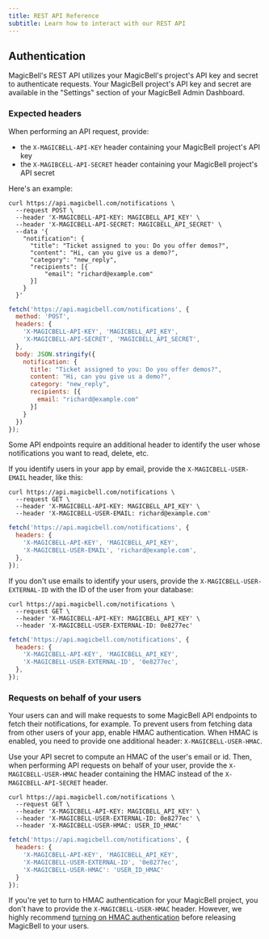 ```yaml
---
title: REST API Reference
subtitle: Learn how to interact with our REST API
---
```


## Authentication

MagicBell's REST API utilizes your MagicBell's project's API key and secret to
authenticate requests. Your MagicBell project's API key and secret are available
in the "Settings" section of your MagicBell Admin Dashboard.

### Expected headers

When performing an API request, provide:

- the `X-MAGICBELL-API-KEY` header containing your MagicBell project's API key
- the `X-MAGIBCELL-API-SECRET` header containing your MagicBell project's API secret

Here's an example:

<Tabs>

```curl title=cURL hideHeader noTopBorderRadius
curl https://api.magicbell.com/notifications \
  --request POST \
  --header 'X-MAGICBELL-API-KEY: MAGICBELL_API_KEY' \
  --header 'X-MAGICBELL-API-SECRET: MAGICBELL_API_SECRET' \
  --data '{
    "notification": {
      "title": "Ticket assigned to you: Do you offer demos?",
      "content": "Hi, can you give us a demo?",
      "category": "new_reply",
      "recipients": [{
          "email": "richard@example.com"
      }]
    }
  }'
```

```javascript title=JAVASCRIPT hideHeader noTopBorderRadius
fetch('https://api.magicbell.com/notifications', {
  method: 'POST',
  headers: {
    'X-MAGICBELL-API-KEY', 'MAGICBELL_API_KEY',
    'X-MAGICBELL-API-SECRET', 'MAGICBELL_API_SECRET',
  },
  body: JSON.stringify({
    notification: {
      title: "Ticket assigned to you: Do you offer demos?",
      content: "Hi, can you give us a demo?",
      category: "new_reply",
      recipients: [{
        email: "richard@example.com"
      }]
    }
  })
});
```

</Tabs>

Some API endpoints require an additional header to identify the user whose
notifications you want to read, delete, etc.

If you identify users in your app by email, provide the `X-MAGICBELL-USER-EMAIL`
header, like this:

<Tabs>

```curl title=cURL hideHeader noTopBorderRadius
curl https://api.magicbell.com/notifications \
  --request GET \
  --header 'X-MAGICBELL-API-KEY: MAGICBELL_API_KEY' \
  --header 'X-MAGICBELL-USER-EMAIL: richard@example.com'
```

```javascript title=JAVASCRIPT hideHeader noTopBorderRadius
fetch('https://api.magicbell.com/notifications', {
  headers: {
    'X-MAGICBELL-API-KEY', 'MAGICBELL_API_KEY',
    'X-MAGICBELL-USER-EMAIL', 'richard@example.com',
  },
});
```

</Tabs>

If you don't use emails to identify your users, provide the
`X-MAGICBELL-USER-EXTERNAL-ID` with the ID of the user from your database:

<Tabs>

```curl title=cURL hideHeader noTopBorderRadius
curl https://api.magicbell.com/notifications \
  --request GET \
  --header 'X-MAGICBELL-API-KEY: MAGICBELL_API_KEY' \
  --header 'X-MAGICBELL-USER-EXTERNAL-ID: 0e8277ec'
```

```javascript title=JAVASCRIPT hideHeader noTopBorderRadius
fetch('https://api.magicbell.com/notifications', {
  headers: {
    'X-MAGICBELL-API-KEY', 'MAGICBELL_API_KEY',
    'X-MAGICBELL-USER-EXTERNAL-ID', '0e8277ec',
  },
});
```

</Tabs>

### Requests on behalf of your users

Your users can and will make requests to some MagicBell API endpoints to fetch
their notifications, for example. To prevent users from fetching data from other
users of your app, enable HMAC authentication. When HMAC is enabled, you need to
provide one additional header: `X-MAGICBELL-USER-HMAC`.

Use your API secret to compute an HMAC of the user's email or id. Then, when
performing API requests on behalf of your user, provide the
`X-MAGICBELL-USER-HMAC` header containing the HMAC instead of the
`X-MAGICBELL-API-SECRET` header.

<Tabs>

```curl title=cURL hideHeader noTopBorderRadius
curl https://api.magicbell.com/notifications \
  --request GET \
  --header 'X-MAGICBELL-API-KEY: MAGICBELL_API_KEY' \
  --header 'X-MAGICBELL-USER-EXTERNAL-ID: 0e8277ec' \
  --header 'X-MAGICBELL-USER-HMAC: USER_ID_HMAC'
```

```javascript title=JAVASCRIPT hideHeader noTopBorderRadius
fetch('https://api.magicbell.com/notifications', {
  headers: {
    'X-MAGICBELL-API-KEY', 'MAGICBELL_API_KEY',
    'X-MAGICBELL-USER-EXTERNAL-ID', '0e8277ec',
    'X-MAGICBELL-USER-HMAC': 'USER_ID_HMAC'
  }
});
```

</Tabs>

If you're yet to turn to HMAC authentication for your MagicBell project, you
don't have to provide the `X-MAGICBELL-USER-HMAC` header. However, we highly
recommend [turning on HMAC authentication](/docs/turn-on-hmac-authentication)
before releasing MagicBell to your users.
